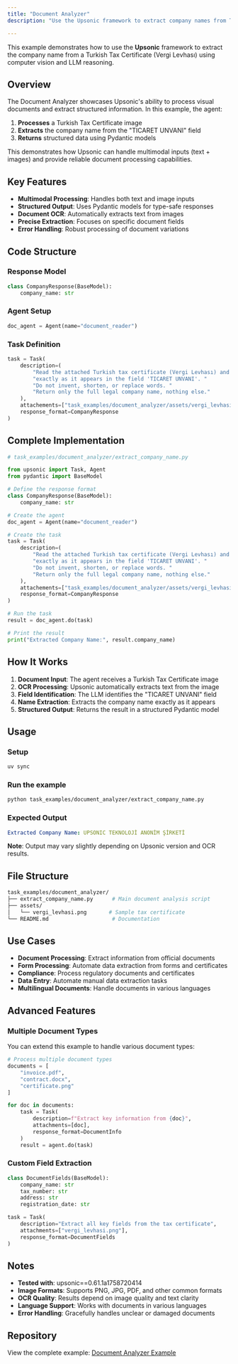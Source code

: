 ```yaml
---
title: "Document Analyzer"
description: "Use the Upsonic framework to extract company names from Turkish Tax Certificates using computer vision and LLM reasoning."

---
```


This example demonstrates how to use the **Upsonic** framework to extract the company name from a Turkish Tax Certificate (Vergi Levhası) using computer vision and LLM reasoning.

## Overview

The Document Analyzer showcases Upsonic's ability to process visual documents and extract structured information. In this example, the agent:

1. **Processes** a Turkish Tax Certificate image
2. **Extracts** the company name from the "TICARET UNVANI" field
3. **Returns** structured data using Pydantic models

This demonstrates how Upsonic can handle multimodal inputs (text + images) and provide reliable document processing capabilities.

## Key Features

- **Multimodal Processing**: Handles both text and image inputs
- **Structured Output**: Uses Pydantic models for type-safe responses
- **Document OCR**: Automatically extracts text from images
- **Precise Extraction**: Focuses on specific document fields
- **Error Handling**: Robust processing of document variations

## Code Structure

### Response Model

```python
class CompanyResponse(BaseModel):
    company_name: str
```

### Agent Setup

```python
doc_agent = Agent(name="document_reader")
```

### Task Definition

```python
task = Task(
    description=(
        "Read the attached Turkish tax certificate (Vergi Levhası) and return the company name "
        "exactly as it appears in the field 'TICARET UNVANI'. "
        "Do not invent, shorten, or replace words. "
        "Return only the full legal company name, nothing else."
    ),
    attachements=["task_examples/document_analyzer/assets/vergi_levhasi.png"],
    response_format=CompanyResponse
)
```

## Complete Implementation

```python
# task_examples/document_analyzer/extract_company_name.py

from upsonic import Task, Agent
from pydantic import BaseModel

# Define the response format
class CompanyResponse(BaseModel):
    company_name: str

# Create the agent
doc_agent = Agent(name="document_reader")

# Create the task
task = Task(
    description=(
        "Read the attached Turkish tax certificate (Vergi Levhası) and return the company name "
        "exactly as it appears in the field 'TICARET UNVANI'. "
        "Do not invent, shorten, or replace words. "
        "Return only the full legal company name, nothing else."
    ),
    attachements=["task_examples/document_analyzer/assets/vergi_levhasi.png"],
    response_format=CompanyResponse
)

# Run the task
result = doc_agent.do(task)

# Print the result
print("Extracted Company Name:", result.company_name)
```

## How It Works

1. **Document Input**: The agent receives a Turkish Tax Certificate image
2. **OCR Processing**: Upsonic automatically extracts text from the image
3. **Field Identification**: The LLM identifies the "TICARET UNVANI" field
4. **Name Extraction**: Extracts the company name exactly as it appears
5. **Structured Output**: Returns the result in a structured Pydantic model

## Usage

### Setup

```bash
uv sync
```

### Run the example

```bash
python task_examples/document_analyzer/extract_company_name.py
```

### Expected Output

```yaml
Extracted Company Name: UPSONIC TEKNOLOJİ ANONİM ŞİRKETİ
```

**Note**: Output may vary slightly depending on Upsonic version and OCR results.

## File Structure

```bash
task_examples/document_analyzer/
├── extract_company_name.py      # Main document analysis script
├── assets/
│   └── vergi_levhasi.png       # Sample tax certificate
└── README.md                    # Documentation
```

## Use Cases

- **Document Processing**: Extract information from official documents
- **Form Processing**: Automate data extraction from forms and certificates
- **Compliance**: Process regulatory documents and certificates
- **Data Entry**: Automate manual data extraction tasks
- **Multilingual Documents**: Handle documents in various languages

## Advanced Features

### Multiple Document Types

You can extend this example to handle various document types:

```python
# Process multiple document types
documents = [
    "invoice.pdf",
    "contract.docx", 
    "certificate.png"
]

for doc in documents:
    task = Task(
        description=f"Extract key information from {doc}",
        attachments=[doc],
        response_format=DocumentInfo
    )
    result = agent.do(task)
```

### Custom Field Extraction

```python
class DocumentFields(BaseModel):
    company_name: str
    tax_number: str
    address: str
    registration_date: str

task = Task(
    description="Extract all key fields from the tax certificate",
    attachments=["vergi_levhasi.png"],
    response_format=DocumentFields
)
```

## Notes

- **Tested with**: upsonic==0.61.1a1758720414
- **Image Formats**: Supports PNG, JPG, PDF, and other common formats
- **OCR Quality**: Results depend on image quality and text clarity
- **Language Support**: Works with documents in various languages
- **Error Handling**: Gracefully handles unclear or damaged documents

## Repository

View the complete example: [Document Analyzer Example](https://github.com/Upsonic/Examples/tree/master/task_examples/document_analyzer)
